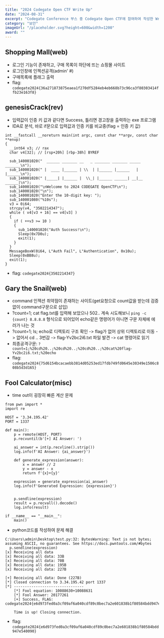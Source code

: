 ```yaml
---
title: "2024 Codegate Open CTF Write Up"
date: "2024-08-31"
excerpt: "Codegate Conference 부스 중 Codegate Open CTF에 참여하여 작성한 Write Up 입니다."
category: "보안"
imageUrl: "/placeholder.svg?height=600&width=1200"
award: ""
---
```



## Shopping Mall(web)
- 로그인 기능이 존재하고, 구매 목록이 하단에 뜨는 쇼핑몰 사이트
- 로그인창에 인젝션공격(admin' #)
- 구매목록에 플래그 출력
- flag: `codegate2024{36a271873875eaea1f270df5284eb4eb668b73c96ca3f80303414ffb23e163f8}`

## genesisCrack(rev)
- 입력값이 인증 키 값과 같다면  Success, 틀리면 경고창을 출력하는 exe 프로그램
- IDA로 분석, 바로 if문으로 입력값과 인증 키를 비교중(flag = 인증 키 값)
```
int __fastcall __noreturn main(int argc, const char **argv, const char **envp)
{
  __int64 v3; // rax
  char v4[32]; // [rsp+20h] [rbp-38h] BYREF

  sub_140001020("  ______ _______ __   _ _______ _______ _____ _______\n");
  sub_140001020(" |  ____ |______ | \\  | |______ |______   |   |______\n");
  sub_140001020(" |_____| |______ |  \\_| |______ ______| __|__ ______|\n");
  sub_140001020("\nWelcome to 2024 CODEGATE OpenCTF\n");
  sub_140001020("\n");
  sub_140001020("Enter the 10-digit key: ");
  sub_140001080("%10s");
  v3 = 0i64;
  strcpy(v4, "3502214347");
  while ( v4[v3 + 16] == v4[v3] )
  {
    if ( ++v3 >= 10 )
    {
      sub_140001020("Auth Success!\n");
      Sleep(0x7D0u);
      exit(1);
    }
  }
  MessageBoxW(0i64, L"Auth Fail", L"Authentication", 0x10u);
  Sleep(0xBB8u);
  exit(1);
}
```
- flag: `codegate2024{3502214347}`

## Gary the Snail(web)
- command 인젝션 취약점이 존재하는 사이트(get요청으로 count값을 받는데 검증없이 command구문으로 삽입)
- ?count=1; cat flag.txt를 입력해 보았으나 502.. 계속 시도해보니 `ping -c {count} 8.8.8.8` 형식으로 되어있어 echo같은 명령어가 아니면 구문 자체에 에러가 나는 것
- ?count=1; ls; echo로 디렉토리 구조 확인 -> flag가 없어 상위 디렉토리로 이동 -> 없어서 cd .. 3번감 -> flag-Yv2bc2i6.txt 파일 발견 -> cat 명령어로 읽기
- 최종공격구문: `?count=1;%20cd%20..;%20cd%20..;%20cd%20..;%20cat%20flag-Yv2bc2i6.txt;%20echo`
- flag: `codegate2024{75d6154bcacaebb3814d05253ed17fdb749fd0645e30349e1506c808b5d3d165}`

## Fool Calculator(misc)
- time out이 굉장히 빠른 계산 문제
```
from pwn import *
import re

HOST = '3.34.195.42'
PORT = 1337

def main():
    p = remote(HOST, PORT)
    p.recvuntil(b'[+] AI Answer: ')
    
    ai_answer = int(p.recvline().strip())
    log.info(f'AI Answer: {ai_answer}')
   
    def generate_expression(answer):
        x = answer // 2
        y = answer - x
        return f'{x}+{y}'
   
    expression = generate_expression(ai_answer)
    log.info(f'Generated Expression: {expression}')
   

    p.sendline(expression)
    result = p.recvall().decode()
    log.info(result)

if __name__ == "__main__":
    main()
```
- python코드를 작성하여 문제 해결
```
C:\Users\admin\Desktop\test.py:32: BytesWarning: Text is not bytes; assuming ASCII, no guarantees. See https://docs.pwntools.com/#bytes
  p.sendline(expression)
[x] Receiving all data
[x] Receiving all data: 33B
[x] Receiving all data: 70B
[x] Receiving all data: 195B
[x] Receiving all data: 227B

[+] Receiving all data: Done (227B)
[*] Closed connection to 3.34.195.42 port 1337
[*] --------------------------------
    [*] Fool equation: 10088630+10088631
    [*] Fool Answer: 20177261
    [+] Success, FLAG: codegate2024{e6d973fed0a3cf09af6a040cdf89c0bec7a2e601838b1f80584bdd947e540090}

    Time is up! Closing connection.
```
- flag: `codegate2024{e6d973fed0a3cf09af6a040cdf89c0bec7a2e601838b1f80584bdd947e540090}`